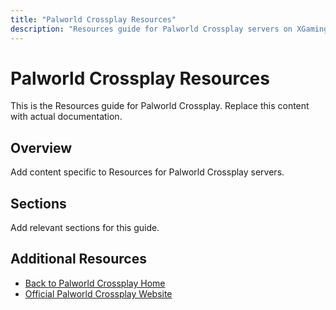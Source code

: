 ```yaml
---
title: "Palworld Crossplay Resources"
description: "Resources guide for Palworld Crossplay servers on XGamingServer"
---
```


# Palworld Crossplay Resources

This is the Resources guide for Palworld Crossplay. Replace this content with actual documentation.

## Overview

Add content specific to Resources for Palworld Crossplay servers.

## Sections

Add relevant sections for this guide.

## Additional Resources

- [Back to Palworld Crossplay Home](./index)
- [Official Palworld Crossplay Website](https://example.com)
